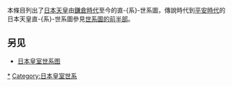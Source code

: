 {{Unreferenced|time=2019-02-02T04:48:03+00:00}}
{{noteTA 
|1=zh:后土御门天皇; zh-hans:后土御门天皇; zh-hant:後土御門天皇;
}}
本條目列出了[[日本天皇|日本天皇]]由[[鎌倉時代|鎌倉時代]]至今的直-{系}-世系圖，傳說時代到[[平安時代|平安時代]]的日本天皇直-{系}-世系圖參見[[日本天皇世系圖_(平安時代及以前)|世系圖的前半部]]。

{{chart/start|style=font: 100% sans-serif;}}
{{chart | | | | | | | | | | | | | |!| |}}
{{chart | | | | | | | | | | | | | Tkk |Tkk=<small>宪仁 1161-1181</small><br>[[高仓天皇|高仓天皇]]}}
{{chart | |,|-|-|-|-|-|-|-|v|-|-|-|(| |}}
{{chart | Mor | | | | | | Ant | | To2 |Ant=<small>言仁 1178-1185</small><br>[[安德天皇|安德天皇]] |To2=<small>尊成 1180-1239</small><br>'''[[後鸟羽天皇|後鸟羽天皇]]'''<br>1185–1198<sup>('''82''')</sup> |Mor=''後高倉天皇''<br>[[守贞亲王|守贞亲王]]}}
{{chart | |!| | | | | | | | | | | |)|-|-|-|.|}}
{{chart | Ho2 | | | | | | | | | | Tsu | | Jut |Tsu=<small>为仁 1196-1231</small><br>'''[[土御门天皇|土御门天皇]]'''<br>1198–1210<sup>('''83''')</sup> |Jut=<small>守成 1197-1242</small><br>'''[[顺德天皇|顺德天皇]]'''<br>1210–1221<sup>('''84''')</sup> |Ho2=<small>茂仁 1212-1234</small><br>'''[[后堀河天皇|后堀河天皇]]'''<br>1221–1232<sup>('''86''')</sup>}}
{{chart | |!| | | | | | | | | | | |!| | | |!|}}
{{chart | Shj | | | | | | | | | | Sa2 | | Chk |Chk=<small>怀成 1218-1234</small><br>'''[[仲恭天皇|仲恭天皇]]'''<br>1221<sup>('''85''')</sup> |Shj=<small>秀仁 1231-1242</small><br>'''[[四条天皇|四条天皇]]'''<br>1232–1242<sup>('''87''')</sup> |Sa2=<small>邦仁 1220-1272</small><br>'''[[後嵯峨天皇|後嵯峨天皇]]'''<br>1242–1246<sup>('''88''')</sup>}}
{{chart | |,|-|-|-|-|-|-|-|-|-|-|-|+|-|-|-|-|-|-|-|-|-|-|-|.|}}
{{chart | Mun | | | | | | | | | | Fuk | | | | | | | | | | Kmy |Mun=[[宗尊親王|宗尊親王]]<br><small>1242-1274<br>[[征夷大将军|征夷大将军]] 1252-66 |Fuk=<small>久仁 1243-1304</small><br>'''[[後深草天皇|後深草天皇]]'''<br>1246–1260<sup>('''89''')</sup> |Kmy=<small>恒仁 1249-1305</small><br>'''[[龟山天皇|龟山天皇]]'''<br>1260–1274<sup>('''90''')</sup>}}
{{chart | |!| | | | | | | |,|-|-|-|^|-|-|-|.| | | | | | | |!|}}
{{chart | Kor | | | | | | Fus | | | | | | His | | | | | | Ud2 |Kor=[[惟康亲王|惟康亲王]]<br><small>1264-1326<br>征夷大将军 1266-89 |Ud2=<small>世仁 1267-1324</small><br>'''[[后宇多天皇|后宇多天皇]]'''<br>1274–1287<sup>('''91''')</sup> |Fus=<small>熙仁 1265-1317</small><br>'''[[伏见天皇|伏见天皇]]'''<br>1287–1298<sup>('''92''')</sup> |His=[[久明亲王|久明亲王]]<br><small>1279-1308<br>征夷大将军 1289-1308}}
{{chart | | | | | | | | | |)|-|-|-|.| | | |!| | | |,|-|-|-|(|}}
{{chart | | | | | | | | | Fu2 | | Han | | Mor | | Ni2 | | Da2 |Fu2=<small>胤仁 1288-1336</small><br>'''[[后伏见天皇|后伏见天皇]]'''<br>1298–1301<sup>('''93''')</sup> |Ni2=<small>邦治 1285-1308</small><br>'''[[后二条天皇|后二条天皇]]'''<br>1301–1308<sup>('''94''')</sup>|Han=<small>富仁 1297-1348</small><br>'''[[花园天皇|花园天皇]]'''<br>1308–1318<sup>('''95''')</sup> |Da2=<small>尊治 1288-1339</small><br>'''[[后醍醐天皇|后醍醐天皇]]'''<br>1318–1339<sup>('''96''')</sup> |Mor=[[守邦親王|守邦親王]]<br><small>1301-1333<br>征夷大将军 1308-33}}
{{chart | | | | | | | | | |)|-|-|-|.| | | |,|-|-|-|v|-|-|-|+|-|-|-|.|}}
{{chart | | | | | | | | |Kgn | |Kmy | | Mor | | Zl | | Nar | | Mu2 |Mu2=<small>义良 1328-1368</small><br>'''[[后村上天皇|后村上天皇]]'''<br>1339-1368<sup>('''97''')</sup> |Kgn=<small>量仁 1313-1348</small><br>'''[[光严天皇|光严天皇]]'''<br>1332–1334|boxstyle_Kgn=background-color: #fb9;|Kmy=<small>丰仁 1322-1380</small><br>'''[[光明天皇|光明天皇]]'''<br>1336–1348|boxstyle_Kmy=background-color: #fb9;|Mor=[[護良親王|護良親王]]<br><small>1308-1335<br>征夷大将军 1333-1334 |Nar=[[成良親王|成良親王]]<br><small>1326-1338/1344<br>征夷大将军 1335-1336|Zl=[[宗良亲王|宗良亲王]]<br><small>1311-1385<br>征夷大将军 1352}}
{{chart | | | | | | | | | |)|-|-|-|.| | | |!| | | |!| | | |,|-|-|-|(| | |}}
{{chart | | | | | | | | |Sko | |Kg2 | | Oki | | Yl | | Cho | | Km2 |Cho=<small>宽成 1343-1394</small><br>'''[[长庆天皇|长庆天皇]]'''<br>1368–1383<sup>('''98''')</sup> |Km2=<small>熙成 1347-1424</small><br>'''[[后龟山天皇|后龟山天皇]]'''<br>1383-1392<sup>('''99''')</sup> |Sko=<small>兴仁 1334-1398</small><br>'''[[崇光天皇|崇光天皇]]'''<br>1348–1351|boxstyle_Sko=background-color: #fb9; |Kg2=<small>弥仁 1336-1374</small><br>'''[[后光严天皇|后光严天皇]]'''<br>1352–1371|boxstyle_Kg2=background-color: #fb9;|Yl=[[尹良親王|尹良親王]]<br><small>?-1424<br>征夷大将军 1386|Oki=[[興良親王|興良親王]]<br><small>1326-?<br>征夷大将军 1339}}
{{chart | | | | | | | | | |!| | | |!|}}
{{chart | | | | | | | | | Fys | |En2 | |Key |En2=<small>绪仁 1339-1393</small><br>'''[[后圆融天皇|后圆融天皇]]'''<br>1371–1382|boxstyle_En2=background-color: #fb9;|Fys=[[伏见宫荣仁亲王|荣仁亲王]]<br><small>1351–1416|Key=[[持明院统|北朝天皇]]|boxstyle_Key=background-color: #fb9;}}
{{chart | | | | | | | | | |!| | | |!|}}
{{chart | | | | | | | | | Sds | |Ko2 |Ko2=<small>干仁 1377-1433</small><br>'''[[后小松天皇|后小松天皇]]'''<br>1382-1392<br>1392–1412<sup>('''100''')</sup>|boxstyle_Ko2=background-color: #fb9; |Sds=''後崇光天皇''<br>[[伏见宫贞成亲王|贞成亲王]]<br><small>1372–1447}}
{{chart | | | | | | | | | |!| | | |!|}}
{{chart | | | | | | | | | Ha2 | | Shk |Shk=<small>躬仁 1401-1428</small><br>'''[[称光天皇|称光天皇]]'''<br>1412–1428<sup>('''101''')</sup> |Ha2=<small>彦仁 1419-1471</small><br>'''[[后花园天皇|后花园天皇]]'''<br>1428–1464<sup>('''102''')</sup>}}
{{chart | | | | | | | | | |!|}}
{{chart | | | | | | | | | Ts2 |Ts2=<small>成仁 1442-1500</small><br>'''[[后土御门天皇|后土御门天皇]]'''<br>1464–1500<sup>('''103''')</sup>}}
{{chart | | | | | | | | | |!|}}
{{chart | | | | | | | | | Kas |Kas=<small>胜仁 1464-1526</small><br>'''[[后柏原天皇|后柏原天皇]]'''<br>1500–1526<sup>('''104''')</sup>}}
{{chart | | | | | | | | | |!|}}
{{chart | | | | | | | | | Nar |Nar=<small>知仁 1497-1557</small><br>'''[[后奈良天皇|后奈良天皇]]'''<br>1526–1557<sup>('''105''')</sup>}}
{{chart | | | | | | | | | |!|}}
{{chart | | | | | | | | | Ogi |Ogi=<small>方仁 1517-1593</small><br>'''[[正亲町天皇|正亲町天皇]]'''<br>1557–1586<sup>('''106''')</sup>}}
{{chart | | | | | | | | | |!|}}
{{chart | | | | | | | | | Mas |Mas=''陽光天皇''<br>[[诚仁亲王|诚仁亲王]]}}
{{chart | | | | | | | | | |!|}}
{{chart | | | | | | | | | Yz2 |Yz2=<small>和仁 1572-1617</small><br>'''[[后阳成天皇|后阳成天皇]]'''<br>1586–1611<sup>('''107''')</sup> }}
{{chart | | | | | | | | | |!|}}
{{chart | | | | | | | | | Miz |Miz=<small>政仁 1596-1680</small><br>'''[[后水尾天皇|后水尾天皇]]'''<br>1611–1629<sup>('''108''')</sup>}}
{{chart | |,|-|-|-|v|-|-|-|+|-|-|-|.|}}
{{chart | Mei | | Ky2 | | Sai | | Rei |Mei=♀ <small>兴子 1624-1696</small><br>'''[[明正天皇|明正天皇]]'''<br>1629-1643<sup>('''109''')</sup> |Ky2=<small>绍仁 1633-1654</small><br>'''[[后光明天皇|后光明天皇]]'''<br>1643–1654<sup>('''110''')</sup> |Sai=<small>良仁 1638-1685</small><br>'''[[后西天皇|后西天皇]]'''<br>1655–1663<sup>('''111''')</sup> |Rei=<small>识仁 1654-1732</small><br>'''[[灵元天皇|灵元天皇]]'''<br>1663–1687<sup>('''112''')</sup> }}
{{chart | | | | | | | | | | | | | |!|}}
{{chart | | | | | | | | | | | | | Hig |Hig=<small>朝仁 1675-1710</small><br>'''[[东山天皇|东山天皇]]'''<br>1687–1709<sup>('''113''')</sup> }}
{{chart | | | | | | | | | | | | | |)|-|-|-|-|-|-|-|.|}}
{{chart | | | | | | | | | | | | | Nak | | | | | | Yao |Nak=<small>庆仁 1702-1737</small><br>'''[[中御门天皇|中御门天皇]]'''<br>1709–1735<sup>('''114''')</sup> |Yao=[[閑院宮直仁親王|直仁親王]]<br><small>1704-1753}}
{{chart | | | | | | | | | | | | | |!| | | | | | | |!|}}
{{chart | | | | | | | | | | | | | Sak | | | | | | Skh |Sak=<small>昭仁 1720-1750</small><br>'''[[樱町天皇|樱町天皇]]'''<br>1735–1747<sup>('''115''')</sup>|Skh=''慶光天皇''<br>[[典仁亲王|典仁亲王]]<br><small>1733–1794}}
{{chart | | | | | | | | | | | | | |)|-|-|-|.| | | |!|}}
{{chart | | | | | | | | | | | | | Mmz | | Sa2 | | |!|Mmz=<small>遐仁 1741-1762</small><br>'''[[桃园天皇|桃园天皇]]'''<br>1747–1762<sup>('''116''')</sup> |Sa2=♀ <small>智子 1740-1813</small><br>'''[[后樱町天皇|后樱町天皇]]'''<br>1762–1771<sup>('''117''')</sup> |}}
{{chart | | | | | | | | | | | | | |!| | | | | | | |!|}}
{{chart | | | | | | | | | | | | | Mo2 | | | | | | |!|Mo2=<small>英仁 1758-1779</small><br>'''[[后桃园天皇|后桃园天皇]]'''<br>1771–1779<sup>('''118''')</sup>}}
{{chart | | | | | | | | | | | | | |!| | | | | | | |!|}}
{{chart | | | | | | | | | | | | | Yos |~|~|~|~|~| Kku |y| Kaj| Kaj=[[劝修寺婧子|劝修寺婧子]]|Yos=[[欣子内親王|欣子内親王]]<br><small>1779–1846 |Kku=<small>师仁 1771-1840</small><br>'''[[光格天皇|光格天皇]]'''<br>1780–1817<sup>('''119''')</sup>}}
{{chart | | | | | | | | | | | | | | | | | | | | | | | |!|}}
{{chart | | | | | | | | | | | | | | | | | | | | | | | Nko |Nko=<small>惠仁 1800-1846</small><br>'''[[仁孝天皇|仁孝天皇]]'''<br>1817–1846<sup>('''120''')</sup>}}
{{chart | | | | | | | | | | | | | | | | | | | | | | | |!|}}
{{chart | | | | | | | | | | | | | | | | | | | | | | | Kmi |Kmi=<small>统仁 1831-1867</small><br>'''[[孝明天皇|孝明天皇]]'''<br>1846–1867<sup>('''121''')</sup>}}
{{chart | | | | | | | | | | | | | | | | | | | | | | | |!|}}
{{chart | | | | | | | | | | | | | | | | | | | | | | | Mej |Mej=<small>睦仁 1852-1912</small><br>'''[[明治天皇|明治天皇]]'''<br>1867–1912<sup>('''122''')</sup>}}
{{chart | | | | | | | | | | | | | | | | | | | | | | | |!|}}
{{chart | | | | | | | | | | | | | | | | | | | | | | | Tai |Tai=<small>嘉仁 1879-1926</small><br>'''[[大正天皇|大正天皇]]'''<br>1912–1926<sup>('''123''')</sup>}}
{{chart | | | | | | | | | | | | | | | | | | | | | | | |!|}}
{{chart | | | | | | | | | | | | | | | | | | | | | | | Shw |Shw=<small>裕仁 1901-1989</small><br>'''[[昭和天皇|昭和天皇]]'''<br>1926–1989<sup>('''124''')</sup>}}
{{chart | | | | | | | | | | | | | | | | | | | | | | | |!|}}
{{chart | | | | | | | | | | | | | | | | | | | | | | | Aki |Aki=<small>明仁 1933-</small><br>'''[[明仁|上皇]]'''<br>1989–2019<sup>('''125''')</sup>}}
{{chart | | | | | | | | | | | | | | | | | | | | | | | |)|-|-|-|.| |}}
{{chart | | | | | | | | | | | | | | | | | | | | | | | Nah | | Fum |Nah=<small>德仁 1960-</small><br>'''[[德仁|今上天皇]]'''<br>2019–<sup>('''126''')</sup>|Fum=<small>1965-</small><br>{{link-ja|皇嗣_(日本)|皇嗣|皇嗣}}<br />[[秋篠宮文仁親王|文仁親王]]}}
{{chart | | | | | | | | | | | | | | | | | | | | | | | | | | | |!| |}}
{{chart | | | | | | | | | | | | | | | | | | | | | | | | | | | yok |yok=<small> 2006-</small><br>[[悠仁親王|悠仁親王]]}}
{{chart/end}}

== 另见 ==
*[[日本皇室世系图|日本皇室世系图]]

[[Category:日本天皇|*]]
[[Category:日本皇室世系|Category:日本皇室世系]]